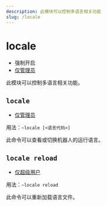 ```yaml
---
description: 此模块可以控制多语言相关功能
slug: /locale
---
```


# locale

- 强制开启
- [仅管理员](permissions)

此模块可以控制多语言相关功能。

## `locale`

- [仅管理员](permissions)

用法：`~locale [<语言代码>]`

此命令可以查看或切换机器人的运行语言。

## `locale reload`

- [仅超级用户](permissions)

用法：`~locale reload`

此命令可以重新加载语言文件。
